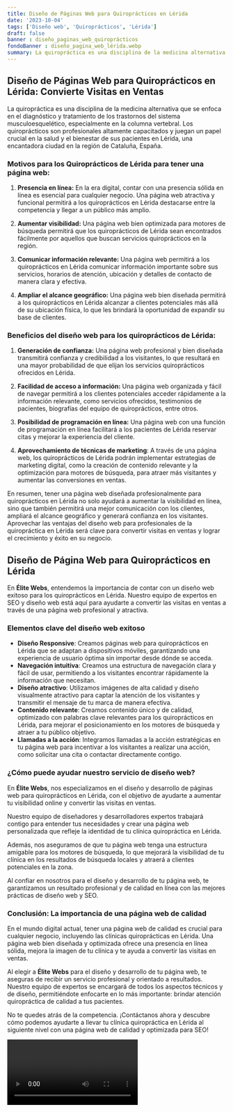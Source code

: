 ```yaml
---
title: Diseño de Páginas Web para Quiroprácticos en Lérida
date: '2023-10-04'
tags: ['Diseño web', 'Quiroprácticos', 'Lérida']
draft: false
banner : diseño_paginas_web_quiroprácticos
fondoBanner : diseño_pagina_web_lérida.webp
summary: La quiropráctica es una disciplina de la medicina alternativa que se enfoca en el diagnóstico y tratamiento de los trastornos del sistema musculoesquelético, especialmente en la columna vertebral. Los quiroprácticos son profesionales altamente capacitados y juegan un papel crucial en la salud y el bienestar de sus pacientes en Lérida, una encantadora ciudad en la región de Cataluña, España.
---
```


## Diseño de Páginas Web para Quiroprácticos en Lérida: Convierte Visitas en Ventas

La quiropráctica es una disciplina de la medicina alternativa que se enfoca en el diagnóstico y tratamiento de los trastornos del sistema musculoesquelético, especialmente en la columna vertebral. Los quiroprácticos son profesionales altamente capacitados y juegan un papel crucial en la salud y el bienestar de sus pacientes en Lérida, una encantadora ciudad en la región de Cataluña, España.

### Motivos para los Quiroprácticos de Lérida para tener una página web:

1. **Presencia en línea:** En la era digital, contar con una presencia sólida en línea es esencial para cualquier negocio. Una página web atractiva y funcional permitirá a los quiroprácticos en Lérida destacarse entre la competencia y llegar a un público más amplio.

2. **Aumentar visibilidad:** Una página web bien optimizada para motores de búsqueda permitirá que los quiroprácticos de Lérida sean encontrados fácilmente por aquellos que buscan servicios quiroprácticos en la región.

3. **Comunicar información relevante:** Una página web permitirá a los quiroprácticos en Lérida comunicar información importante sobre sus servicios, horarios de atención, ubicación y detalles de contacto de manera clara y efectiva.

4. **Ampliar el alcance geográfico:** Una página web bien diseñada permitirá a los quiroprácticos en Lérida alcanzar a clientes potenciales más allá de su ubicación física, lo que les brindará la oportunidad de expandir su base de clientes.

### Beneficios del diseño web para los quiroprácticos de Lérida:

1. **Generación de confianza:** Una página web profesional y bien diseñada transmitirá confianza y credibilidad a los visitantes, lo que resultará en una mayor probabilidad de que elijan los servicios quiroprácticos ofrecidos en Lérida.

2. **Facilidad de acceso a información:** Una página web organizada y fácil de navegar permitirá a los clientes potenciales acceder rápidamente a la información relevante, como servicios ofrecidos, testimonios de pacientes, biografías del equipo de quiroprácticos, entre otros.

3. **Posibilidad de programación en línea:** Una página web con una función de programación en línea facilitará a los pacientes de Lérida reservar citas y mejorar la experiencia del cliente.

4. **Aprovechamiento de técnicas de marketing**: A través de una página web, los quiroprácticos de Lérida podrán implementar estrategias de marketing digital, como la creación de contenido relevante y la optimización para motores de búsqueda, para atraer más visitantes y aumentar las conversiones en ventas.

En resumen, tener una página web diseñada profesionalmente para quiroprácticos en Lérida no solo ayudará a aumentar la visibilidad en línea, sino que también permitirá una mejor comunicación con los clientes, ampliará el alcance geográfico y generará confianza en los visitantes. Aprovechar las ventajas del diseño web para profesionales de la quiropráctica en Lérida será clave para convertir visitas en ventas y lograr el crecimiento y éxito en su negocio.

<GifSeo />

<Cta />

## Diseño de Página Web para Quiroprácticos en Lérida

En **Élite Webs**, entendemos la importancia de contar con un diseño web exitoso para los quiroprácticos en Lérida. Nuestro equipo de expertos en SEO y diseño web está aquí para ayudarte a convertir las visitas en ventas a través de una página web profesional y atractiva. 

### Elementos clave del diseño web exitoso

- **Diseño Responsive**: Creamos páginas web para quiroprácticos en Lérida que se adaptan a dispositivos móviles, garantizando una experiencia de usuario óptima sin importar desde dónde se acceda.
- **Navegación intuitiva**: Creamos una estructura de navegación clara y fácil de usar, permitiendo a los visitantes encontrar rápidamente la información que necesitan.
- **Diseño atractivo**: Utilizamos imágenes de alta calidad y diseño visualmente atractivo para captar la atención de los visitantes y transmitir el mensaje de tu marca de manera efectiva.
- **Contenido relevante**: Creamos contenido único y de calidad, optimizado con palabras clave relevantes para los quiroprácticos en Lérida, para mejorar el posicionamiento en los motores de búsqueda y atraer a tu público objetivo.
- **Llamadas a la acción**: Integramos llamadas a la acción estratégicas en tu página web para incentivar a los visitantes a realizar una acción, como solicitar una cita o contactar directamente contigo.

### ¿Cómo puede ayudar nuestro servicio de diseño web?

En **Élite Webs**, nos especializamos en el diseño y desarrollo de páginas web para quiroprácticos en Lérida, con el objetivo de ayudarte a aumentar tu visibilidad online y convertir las visitas en ventas. 

Nuestro equipo de diseñadores y desarrolladores expertos trabajará contigo para entender tus necesidades y crear una página web personalizada que refleje la identidad de tu clínica quiropráctica en Lérida. 

Además, nos aseguramos de que tu página web tenga una estructura amigable para los motores de búsqueda, lo que mejorará la visibilidad de tu clínica en los resultados de búsqueda locales y atraerá a clientes potenciales en la zona.

Al confiar en nosotros para el diseño y desarrollo de tu página web, te garantizamos un resultado profesional y de calidad en línea con las mejores prácticas de diseño web y SEO.

### Conclusión: La importancia de una página web de calidad

En el mundo digital actual, tener una página web de calidad es crucial para cualquier negocio, incluyendo las clínicas quiroprácticas en Lérida. Una página web bien diseñada y optimizada ofrece una presencia en línea sólida, mejora la imagen de tu clínica y te ayuda a convertir las visitas en ventas.

Al elegir a **Élite Webs** para el diseño y desarrollo de tu página web, te aseguras de recibir un servicio profesional y orientado a resultados. Nuestro equipo de expertos se encargará de todos los aspectos técnicos y de diseño, permitiéndote enfocarte en lo más importante: brindar atención quiropráctica de calidad a tus pacientes.

No te quedes atrás de la competencia. ¡Contáctanos ahora y descubre cómo podemos ayudarte a llevar tu clínica quiropráctica en Lérida al siguiente nivel con una página web de calidad y optimizada para SEO!

<Video />

<CtaBot job='Quiroprácticos' city='Lérida'/>

<Gmaps query='Lérida+españa+maps' />